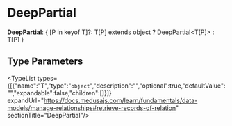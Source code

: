 
# DeepPartial

 **DeepPartial**: &#123; [P in keyof T]?: T[P] extends object ? DeepPartial&#60;T[P]&#62; : T[P] &#125;

## Type Parameters

<TypeList types={[{"name":"T","type":"`object`","description":"","optional":true,"defaultValue":"","expandable":false,"children":[]}]} expandUrl="https://docs.medusajs.com/learn/fundamentals/data-models/manage-relationships#retrieve-records-of-relation" sectionTitle="DeepPartial"/>
